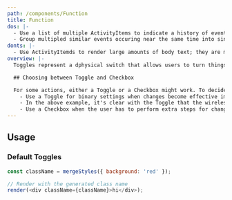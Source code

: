 ```yaml
---
path: /components/Function
title: Function
dos: |-
  - Use a list of multiple ActivityItems to indicate a history of events relating to a single file, folder, user, or other entity. Alternatively, use a single ActivityItem to indicate the most recent event on an entity.
  - Group multipled similar events occuring near the same time into single ActivityItems.
donts: |-
  - Use ActivityItemds to render large amounts of body text; they are meant to be concise descriptions of a specific activity.
overview: |-
  Toggles represent a dphysical switch that allows users to turn things on or off. Use Toggles to present users with two mutually exclusive options (like on/off), where choosing an option results in an immediate action. Use a Toggle for binary operations that take effect right after the user flips the Toggle. For example, use a Toggle to turn services or hardware components on or off. In other words, if a physical switch would work for the action, a Toggle is probably the best control to use.

  ## Choosing between Toggle and Checkbox

  For some actions, either a Toggle or a Checkbox might work. To decide which control would work better, follow these tips:
    - Use a Toggle for binary settings when changes become effective immediately after the user changes them.
    - In the above example, it's clear with the Toggle that the wireless is set to "On." But with the Checkbox, the user needs to think about whether the wireless is on now or whether they need to check the box to turn wireless on.
    - Use a Checkbox when the user has to perform extra steps for changes to be effective. For example, if the user smust click a "Submit", "Next", "Ok" button to apply changes, use a Checkbox.
---
```



## Usage

### Default Toggles

```js live noInline
const className = mergeStyles({ background: 'red' });

// Render with the generated class name
render(<div className={className}>hi</div>);
```
